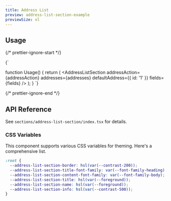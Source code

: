 ```yaml
---
title: Address List
preview: address-list-section-example
previewSize: xl
---
```


## Usage

{/* prettier-ignore-start */}

<CodeBlock lang="ts">{`

function Usage() {
    return (
        <AddressListSection
            addressAction={addressAction}
            addresses={addresses}
            defaultAddress={{ id: '1' }}
            fields={fields}
        />
    );
}
`}
</CodeBlock>

{/* prettier-ignore-end */}

## API Reference

See `sections/address-list-section/index.tsx` for details.

### CSS Variables

This component supports various CSS variables for theming. Here's a comprehensive list.

```css
:root {
  --address-list-section-border: hsl(var(--contrast-200));
  --address-list-section-title-font-family: var(--font-family-heading);
  --address-list-section-content-font-family: var(--font-family-body);
  --address-list-section-title: hsl(var(--foreground));
  --address-list-section-name: hsl(var(--foreground));
  --address-list-section-info: hsl(var(--contrast-500));
}
```
